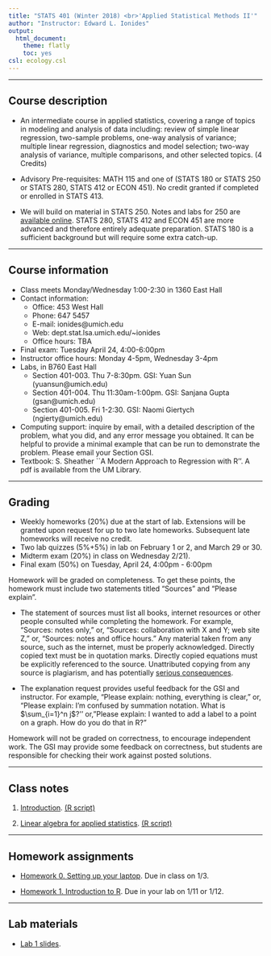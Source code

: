 ```yaml
---
title: "STATS 401 (Winter 2018) <br>'Applied Statistical Methods II'"
author: "Instructor: Edward L. Ionides"
output:
  html_document:
    theme: flatly
    toc: yes
csl: ecology.csl
---
```


------

## Course description

* An intermediate course in applied statistics, covering a range of topics in modeling and analysis of data including: review of simple linear regression, two-sample problems, one-way analysis of variance; multiple linear regression, diagnostics and model selection; two-way analysis of variance, multiple comparisons, and other selected topics. (4 Credits)

* Advisory Pre-requisites: MATH 115 and one of (STATS 180 or STATS 250 or STATS 280, STATS 412 or ECON 451). No credit granted if completed or enrolled in STATS 413.

* We will build on material in STATS 250. Notes and labs for 250 are [available online](https://open.umich.edu/find/open-educational-resources/statistics/statistics-250-introduction-statistics-data-analysis).
STATS 280, STATS 412 and ECON 451 are more advanced and therefore entirely adequate preparation. STATS 180 is a sufficient background but will require some extra catch-up.

--------------

## Course information

* Class meets Monday/Wednesday 1:00-2:30 in 1360 East Hall
* Contact information:
    + Office: 453 West Hall 
    + Phone: 647 5457 
    + E-mail: ionides@umich.edu 
    + Web: dept.stat.lsa.umich.edu/~ionides
    + Office hours:  TBA
* Final exam: Tuesday April 24, 4:00-6:00pm
* Instructor office hours: Monday 4-5pm, Wednesday 3-4pm
* Labs, in B760 East Hall
    + Section 401-003. Thu 7-8:30pm. GSI: Yuan Sun (yuansun@umich.edu)
    + Section 401-004. Thu 11:30am-1:00pm. GSI: Sanjana Gupta (gsan@umich.edu)
    + Section 401-005. Fri 1-2:30. GSI: Naomi Giertych (ngierty@umich.edu)
* Computing support: inquire by email, with a detailed description of the problem, what you did, and any error message you obtained. It can be helpful to provide a minimal example that can be run to demonstrate the problem. Please email your Section GSI.
* Textbook: S. Sheather ``A Modern Approach to Regression with R''. A pdf is available from the UM Library.

-----------

##  Grading

* Weekly homeworks (20\%) due at the start of lab. Extensions will be granted upon request for up to two late homeworks. Subsequent late homeworks will receive no credit.
* Two lab quizzes (5\%+5\%) in lab on February 1 or 2, and March 29 or 30.
* Midterm exam (20\%) in class on Wednesday 2/21).
* Final exam (50\%) on Tuesday, April 24, 4:00pm - 6:00pm

Homework will be graded on completeness. 
To get these points, the homework must include two statements titled "Sources" and "Please explain".
 
* The statement of sources must list all books, internet resources or other people consulted while completing the homework. For example, "Sources: notes only," or, "Sources: collaboration with X and Y; web site Z," or, "Sources: notes and office hours."
Any material taken from any source, such as the internet, must be properly acknowledged. 
Directly copied text must be in quotation marks.
Directly copied equations must be explicitly referenced to the source.
Unattributed copying from any source is plagiarism, and has potentially [serious consequences](https://lsa.umich.edu/lsa/academics/academic-integrity/academic-misconduct.html).

* The explanation request provides useful feedback for the GSI and instructor. For example, "Please explain: nothing, everything is clear," or, "Please explain: I'm confused by summation notation. What is $\sum_{i=1}^n j$?'' or, "Please explain: I wanted to add a label to a point on a graph. How do you do that in R?"

Homework will not be graded on correctness, to encourage independent work.
The GSI may provide some feedback on correctness, but students are responsible for checking their work against posted solutions.


----------

## Class notes

1. [Introduction](01/notes01.pdf). [(R script)](01/notes01.R)

2. [Linear algebra for applied statistics](02/notes02.pdf). [(R script)](02/notes02.R)


--------

## Homework assignments

* [Homework 0. Setting up your laptop](hw/hw00/hw00.html). Due in class on 1/3.

* [Homework 1. Introduction to R](hw/hw01/hw01.html). Due in your lab on 1/11 or 1/12. 


------------
## Lab materials

* [Lab 1 slides](lab/lab01/lab01.pdf).
